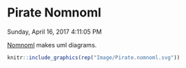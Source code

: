 # Pirate Nomnoml 

<time datetime="2017-04-16 16:10:44 -0700">
  Sunday, April 16, 2017 4:11:05 PM
</time>

[Nomnoml][Nomnoml] makes uml diagrams.

```r
knitr::include_graphics(rep("Image/Pirate.nomnoml.svg"))
```

[Nomnoml]: http://nomnoml.com "Nomnoml"
